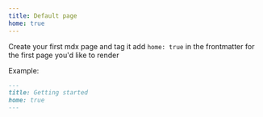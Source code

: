 ```yaml
---
title: Default page
home: true
---
```


Create your first mdx page and tag it add `home: true` in the frontmatter for the first page you'd like to render

Example:

```md
---
title: Getting started
home: true
---
```
